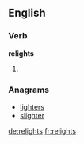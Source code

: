 ==English==

===Verb===
'''relights'''

# {{third-person singular of|relight}}

===Anagrams===
* [[lighters#English|lighters]]
* [[slighter#English|slighter]]

[[de:relights]]
[[fr:relights]]